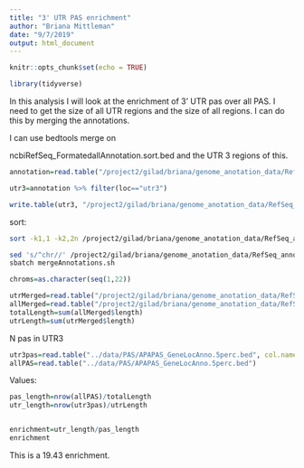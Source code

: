```yaml
---
title: "3' UTR PAS enrichment"
author: "Briana Mittleman"
date: "9/7/2019"
output: html_document
---
```


```r
knitr::opts_chunk$set(echo = TRUE)
```


```r
library(tidyverse)
```

In this analysis I will look at the enrichment of 3' UTR pas over all PAS. I need to get the size of all UTR regions and the size of all regions. I can do this by merging the annotations. 

I can use bedtools merge on

ncbiRefSeq_FormatedallAnnotation.sort.bed and the UTR 3 regions of this. 


```r
annotation=read.table("/project2/gilad/briana/genome_anotation_data/RefSeq_annotations/ncbiRefSeq_FormatedallAnnotation.sort.bed", col.names = c("chr", "start", "end", "id", "score", "strand")) %>% separate(id,into=c("loc", "gene"),sep=":")

utr3=annotation %>% filter(loc=="utr3") 

write.table(utr3, "/project2/gilad/briana/genome_anotation_data/RefSeq_annotations/ncbiRefSeq_UTR3.bed", col.names = F, row.names = F,quote = F, sep="\t")
```


sort: 

```bash
sort -k1,1 -k2,2n /project2/gilad/briana/genome_anotation_data/RefSeq_annotations/ncbiRefseq_3UTR.dms > /project2/gilad/briana/genome_anotation_data/RefSeq_annotations/ncbiRefseq_3UTR.sort.bed

sed 's/^chr//' /project2/gilad/briana/genome_anotation_data/RefSeq_annotations/ncbiRefseq_3UTR.sort.bed > /project2/gilad/briana/genome_anotation_data/RefSeq_annotations/ncbiRefseq_3UTR.sort.noCHR.bed
sbatch mergeAnnotations.sh
```

```r
chroms=as.character(seq(1,22))

utrMerged=read.table("/project2/gilad/briana/genome_anotation_data/RefSeq_annotations/ncbiRefSeq_Merged_UTR3.sort.bed",col.names = c("chr", "start", "end")) %>% mutate(length=end-start) %>% filter(chr %in% chroms)
allMerged=read.table("/project2/gilad/briana/genome_anotation_data/RefSeq_annotations/ncbiRefSeq_Merged.FormatedallAnnotation.sort.bed" , col.names = c("chr", "start", "end")) %>% mutate(length=end-start) %>% filter(chr %in% chroms)
totalLength=sum(allMerged$length)
utrLength=sum(utrMerged$length)
```

N pas in UTR3
```r
utr3pas=read.table("../data/PAS/APAPAS_GeneLocAnno.5perc.bed", col.names = c("chr", "start", "end", "id","score", "strand")) %>% separate(id, into = c("pasnum", "geneID"), sep=":") %>% separate(geneID, into=c("gene", "loc"),sep="_") %>% filter(loc=="utr3")
allPAS=read.table("../data/PAS/APAPAS_GeneLocAnno.5perc.bed")
```

Values:


```r
pas_length=nrow(allPAS)/totalLength
utr_length=nrow(utr3pas)/utrLength 


enrichment=utr_length/pas_length
enrichment

```

This is a 19.43 enrichment.
